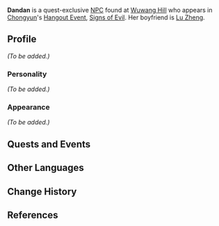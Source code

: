 {{Meta
<!-- REMOVE THIS TEMPLATE AFTER ADDING MISSING INFO -->
|missing_NPC_profile  = yes
}}
{{Character Infobox
|image            = NPC Dandan.png
|type             = Quest NPC
|region           = Liyue
|voiceEN          = [https://www.sarahblandy.com/ Sarah Blandy]<ref name="Sarah Blandy YT">YouTube: [https://youtu.be/-iceRo0hlCY EN VA Self Announcement]</ref>
}}
'''Dandan''' is a quest-exclusive [[NPC]] found at [[Wuwang Hill]] who appears in [[Chongyun]]'s [[Hangout Event]], [[Signs of Evil]]. Her boyfriend is [[Lu Zheng]].
<!--
==Location==
<gallery>
NPC Location Dandan & Lu Zheng.png|Dandan's location
NPC Location Dandan & Lu Zheng Context.png|Additional context
</gallery>
-->
==Profile==
''(To be added.)''

===Personality===
''(To be added.)''

===Appearance===
''(To be added.)''

==Quests and Events==
{{Quests and Events}}

==Other Languages==
{{Other Languages
|default_hidden = 1
|en      = Dandan
|zhs     = 丹丹
|zhs_rm  = Dāndān
|zht     = 丹丹
|zht_rm  = Dāndān
|ja      = 丹丹
|ja_rm   = Tantan{{Assumed}}
|ko      = {{tt|단단|丹丹}}
|ko_rm   = Dandan
|es      = Dandan
|fr      = Dandan
|ru      = Дань Дань
|th      = Dandan
|vi      = Dandan
|de      = Dandan
|id      = Dandan
|pt      = Dandan
|tr      = Dandan
|it      = Dandan
}}

==Change History==
{{Change History|1.4}}

==References==
{{Reflist}}